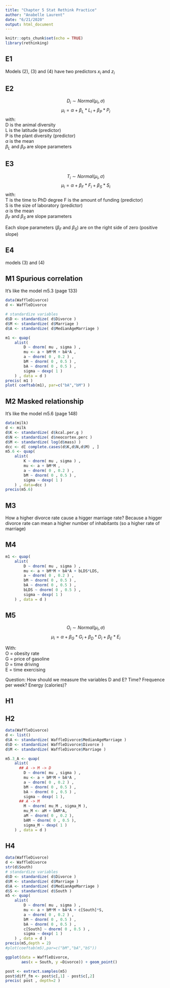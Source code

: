 ```yaml
---
title: "Chapter 5 Stat Rethink Practice"
author: "Anabelle Laurent"
date: "6/21/2020"
output: html_document
---
```


```r
knitr::opts_chunk$set(echo = TRUE)
library(rethinking)
```

## E1
Models (2), (3) and (4) have two predictors $x_i$ and $z_i$  

## E2
$$
D_{i} \sim Normal(\mu_i, \sigma) 
$$
$$
\mu_i = \alpha + \beta_L* L_i + \beta_P* P_i
$$
with:  
D is the animal diversity  
L is the latitude (predictor)  
P is the plant diversity (predictor)  
$\alpha$ is the mean  
$\beta_L$ and $\beta_P$ are slope parameters  

## E3
$$
T_{i} \sim Normal(\mu_i, \sigma) 
$$
$$
\mu_i = \alpha + \beta_F* F_i + \beta_S* S_i
$$
with:  
T is the time to PhD degree
F is the amount of funding (predictor)  
S is the size of laboratory (predictor)  
$\alpha$ is the mean  
$\beta_F$ and $\beta_S$ are slope parameters  

Each slope parameters ($\beta_F$ and $\beta_S$) are on the right side of zero (positive slope)  

## E4
models (3) and (4)

## M1 Spurious correlation
It's like the model m5.3 (page 133)

```r
data(WaffleDivorce)
d <- WaffleDivorce

# standardize variables
d$D <- standardize( d$Divorce )
d$M <- standardize( d$Marriage )
d$A <- standardize( d$MedianAgeMarriage )

m1 <- quap(
    alist(
        D ~ dnorm( mu , sigma ) ,
        mu <- a + bM*M + bA*A ,
        a ~ dnorm( 0 , 0.2 ) ,
        bM ~ dnorm( 0 , 0.5 ) ,
        bA ~ dnorm( 0 , 0.5 ) ,
        sigma ~ dexp( 1 )
    ) , data = d )
precis( m1 )
plot( coeftab(m1), par=c("bA","bM") )
```

## M2 Masked relationship
It's like the model m5.6 (page 148)

```r
data(milk)
d <- milk
d$K <- standardize( d$kcal.per.g )
d$N <- standardize( d$neocortex.perc )
d$M <- standardize( log(d$mass) )
dcc <- d[ complete.cases(d$K,d$N,d$M) , ]
m5.6 <- quap(
    alist(
        K ~ dnorm( mu , sigma ) ,
        mu <- a + bM*M ,
        a ~ dnorm( 0 , 0.2 ) ,
        bM ~ dnorm( 0 , 0.5 ) ,
        sigma ~ dexp( 1 )
    ) , data=dcc )
precis(m5.6)
```
## M3
How a higher divorce rate cause a higger marriage rate? Because a higger divorce rate can mean a higher number of inhabitants (so a higher rate of marriage)

## M4
```r
m1 <- quap(
    alist(
        D ~ dnorm( mu , sigma ) ,
        mu <- a + bM*M + bA*A + bLDS*LDS,
        a ~ dnorm( 0 , 0.2 ) ,
        bM ~ dnorm( 0 , 0.5 ) ,
        bA ~ dnorm( 0 , 0.5 ) ,
        bLDS ~ dnorm( 0 , 0.5 ) ,
        sigma ~ dexp( 1 )
    ) , data = d )
```

## M5
$$
O_{i} \sim Normal(\mu_i, \sigma) 
$$
$$
\mu_i = \alpha + \beta_G* G_i + \beta_D* D_i + \beta_E* E_i
$$

With:  
O = obesity rate  
G = price of gasoline  
D = time driving  
E = time exercising  

Question: How should we measure the variables D and E? Time? Frequence per week? Energy (calories)?  

## H1

## H2
```r
data(WaffleDivorce)
d <- list()
d$A <- standardize( WaffleDivorce$MedianAgeMarriage )
d$D <- standardize( WaffleDivorce$Divorce )
d$M <- standardize( WaffleDivorce$Marriage )

m5.3_A <- quap(
    alist(
      ## A -> M -> D
        D ~ dnorm( mu , sigma ) ,
        mu <- a + bM*M + bA*A ,
        a ~ dnorm( 0 , 0.2 ) ,
        bM ~ dnorm( 0 , 0.5 ) ,
        bA ~ dnorm( 0 , 0.5 ) ,
        sigma ~ dexp( 1 ),
      ## A -> M
        M ~ dnorm( mu_M , sigma_M ),
        mu_M <- aM + bAM*A,
        aM ~ dnorm( 0 , 0.2 ),
        bAM ~ dnorm( 0 , 0.5 ),
        sigma_M ~ dexp( 1 )
    ) , data = d )
```


## H4
```r
data(WaffleDivorce)
d <- WaffleDivorce
str(d$South)
# standardize variables
d$D <- standardize( d$Divorce )
d$M <- standardize( d$Marriage )
d$A <- standardize( d$MedianAgeMarriage )
d$S <- standardize( d$South )
m5 <- quap(
    alist(
        D ~ dnorm( mu , sigma ) ,
        mu <- a + bM*M + bA*A + c[South]*S,
        a ~ dnorm( 0 , 0.2 ) ,
        bM ~ dnorm( 0 , 0.5 ) ,
        bA ~ dnorm( 0 , 0.5 ) ,
        c[South] ~ dnorm( 0 , 0.5 ) ,
        sigma ~ dexp( 1 )
    ) , data = d )
precis(m5,depth = 2)
#plot(coeftab(m5),par=c("bM","bA","bS"))
```
```r
ggplot(data = WaffleDivorce, 
       aes(x = South, y =Divorce)) + geom_point()
```
```r
post <- extract.samples(m5)
post$diff_fm <- post$c[,1] - post$c[,2]
precis( post , depth=2 )
```

